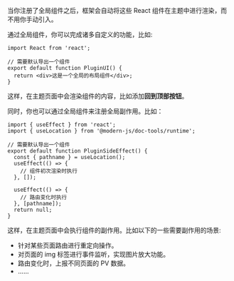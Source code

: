 当你注册了全局组件之后，框架会自动将这些 React 组件在主题中进行渲染，而不用你手动引入。

通过全局组件，你可以完成诸多自定义的功能，比如:

```tsx title="comp-ui.tsx"
import React from 'react';

// 需要默认导出一个组件
export default function PluginUI() {
  return <div>这是一个全局的布局组件</div>;
}
```

这样，在主题页面中会渲染组件的内容，比如添加**回到顶部按钮**。

同时，你也可以通过全局组件来注册全局副作用。比如：

```tsx title="comp-side-effect.tsx"
import { useEffect } from 'react';
import { useLocation } from '@modern-js/doc-tools/runtime';

// 需要默认导出一个组件
export default function PluginSideEffect() {
  const { pathname } = useLocation();
  useEffect(() => {
    // 组件初次渲染时执行
  }, []);

  useEffect(() => {
    // 路由变化时执行
  }, [pathname]);
  return null;
}
```

这样，在主题页面中会执行组件的副作用。比如以下的一些需要副作用的场景:

- 针对某些页面路由进行重定向操作。
- 对页面的 img 标签进行事件监听，实现图片放大功能。
- 路由变化时，上报不同页面的 PV 数据。
- ......
